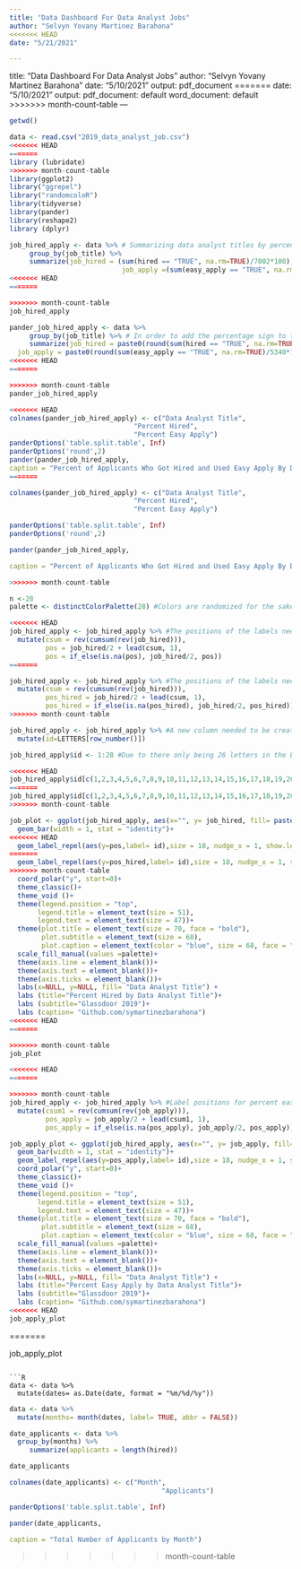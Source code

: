---
title: "Data Dashboard For Data Analyst Jobs"
author: "Selvyn Yovany Martinez Barahona"
<<<<<<< HEAD
date: "5/21/2021"

---
title: "Data Dashboard For Data Analyst Jobs"
author: "Selvyn Yovany Martinez Barahona"
date: "5/10/2021"
output: pdf_document
=======
date: "5/10/2021"
output:
  pdf_document: default
  word_document: default
>>>>>>> month-count-table
---

```{R,echo= FALSE, include= FALSE}
getwd()
```

```{R, warning = FALSE, header = FALSE, message = FALSE, echo=FALSE }
data <- read.csv("2019_data_analyst_job.csv")  
<<<<<<< HEAD
=======
library (lubridate)
>>>>>>> month-count-table
library(ggplot2)
library("ggrepel")
library("randomcoloR")
library(tidyverse)
library(pander)
library(reshape2)
library (dplyr)
```

```{R, echo= FALSE, include= FALSE}
job_hired_apply <- data %>% # Summarizing data analyst titles by percent hired and percent easy apply
     group_by(job_title) %>% 
     summarize(job_hired = (sum(hired == "TRUE", na.rm=TRUE)/7002*100), 
                            job_apply =(sum(easy_apply == "TRUE", na.rm=TRUE)/5340*100))
<<<<<<< HEAD
=======

>>>>>>> month-count-table
job_hired_apply
```

```{R,echo= FALSE, include= FALSE}
pander_job_hired_apply <- data %>% 
     group_by(job_title) %>% # In order to add the percentage sign to the subsequent table, a different subset needed to be created. Adding a percentage sign converts numerical values to string values which makes working with the subset difficult. 
     summarize(job_hired = paste0(round(sum(hired == "TRUE", na.rm=TRUE)/7002*100, 2), "%"), 
  job_apply = paste0(round(sum(easy_apply == "TRUE", na.rm=TRUE)/5340*100,2), "%"))
<<<<<<< HEAD
=======

>>>>>>> month-count-table
pander_job_hired_apply
```

```{R,echo= FALSE}
<<<<<<< HEAD
colnames(pander_job_hired_apply) <- c("Data Analyst Title",
                               "Percent Hired", 
                               "Percent Easy Apply")
panderOptions('table.split.table', Inf) 
panderOptions('round',2)
pander(pander_job_hired_apply, 
caption = "Percent of Applicants Who Got Hired and Used Easy Apply By Data Analyst Title") 
=======

colnames(pander_job_hired_apply) <- c("Data Analyst Title",
                               "Percent Hired", 
                               "Percent Easy Apply")

panderOptions('table.split.table', Inf) 
panderOptions('round',2)

pander(pander_job_hired_apply, 

caption = "Percent of Applicants Who Got Hired and Used Easy Apply By Data Analyst Title") 

>>>>>>> month-count-table
``` 


```{R,echo= FALSE, include= FALSE}
n <-28
palette <- distinctColorPalette(28) #Colors are randomized for the sake of filling all values in the subsequent chart
```

```{R,echo= FALSE, include= FALSE}
<<<<<<< HEAD
job_hired_apply <- job_hired_apply %>% #The positions of the labels needed to be calculated so that the labels do not overlap when creating the pie chart
  mutate(csum = rev(cumsum(rev(job_hired))), 
         pos = job_hired/2 + lead(csum, 1),
         pos = if_else(is.na(pos), job_hired/2, pos))
=======

job_hired_apply <- job_hired_apply %>% #The positions of the labels needed to be calculated so that the labels do not overlap when creating the pie chart
  mutate(csum = rev(cumsum(rev(job_hired))), 
         pos_hired = job_hired/2 + lead(csum, 1),
         pos_hired = if_else(is.na(pos_hired), job_hired/2, pos_hired))
>>>>>>> month-count-table
```

```{R,echo= FALSE, include= FALSE}
job_hired_apply <- job_hired_apply %>% #A new column needed to be created in order to assign specific characters to our values. There was too much overlap in the values
  mutate(id=LETTERS[row_number()]) 
```

```{R,echo= FALSE, include= FALSE}
job_hired_apply$id <- 1:28 #Due to there only being 26 letters in the English Alphabet, numerical values needed to be assigned to then assign additional characters
```

```{R,echo= FALSE, include= FALSE}
<<<<<<< HEAD
job_hired_apply$id[c(1,2,3,4,5,6,7,8,9,10,11,12,13,14,15,16,17,18,19,20,21,22,23,24,25,26,27,28)] <- c("A", "B", "C","D","E", "F","G", "H","I", "J","K","L","M","N","O","P","Q","R","S","T","U","V","W","X", "Y","Z","Za","Zb") #Values assigned
=======
job_hired_apply$id[c(1,2,3,4,5,6,7,8,9,10,11,12,13,14,15,16,17,18,19,20,21,22,23,24,25,26,27,28)] <- c("A", "B", "C","D","E", "F","G", "H","I", "J","K","L","M","N","O","P","Q","R","S","T","U","V","W","X", "Y","Z","Za","Zb")       #Values assigned
>>>>>>> month-count-table
```

```{R, fig.width=80, fig.height=78,echo= FALSE, warning = FALSE}
job_plot <- ggplot(job_hired_apply, aes(x="", y= job_hired, fill= paste0(id, ': ' ,job_title, '- ',  round(job_hired,2),'%'))) +
  geom_bar(width = 1, stat = "identity")+ 
<<<<<<< HEAD
  geom_label_repel(aes(y=pos,label= id),size = 18, nudge_x = 1, show.legend = FALSE) +
=======
  geom_label_repel(aes(y=pos_hired,label= id),size = 18, nudge_x = 1, show.legend = FALSE) +
>>>>>>> month-count-table
  coord_polar("y", start=0)+
  theme_classic()+
  theme_void ()+
  theme(legend.position = "top",
       legend.title = element_text(size = 51),
       legend.text = element_text(size = 47))+
  theme(plot.title = element_text(size = 70, face = "bold"),
        plot.subtitle = element_text(size = 68),
        plot.caption = element_text(color = "blue", size = 68, face = "italic")) +
  scale_fill_manual(values =palette)+
  theme(axis.line = element_blank())+
  theme(axis.text = element_blank())+
  theme(axis.ticks = element_blank())+
  labs(x=NULL, y=NULL, fill= "Data Analyst Title") +
  labs (title="Percent Hired by Data Analyst Title")+
  labs (subtitle="Glassdoor 2019")+
  labs (caption= "Github.com/symartinezbarahona") 
<<<<<<< HEAD
=======

>>>>>>> month-count-table
job_plot
```

```{R,echo= FALSE, include= FALSE}
<<<<<<< HEAD
=======

>>>>>>> month-count-table
job_hired_apply <- job_hired_apply %>% #Label positions for percent easy apply needed to be calculated
  mutate(csum1 = rev(cumsum(rev(job_apply))), 
         pos_apply = job_apply/2 + lead(csum1, 1),
         pos_apply = if_else(is.na(pos_apply), job_apply/2, pos_apply))
```

```{R, fig.width=80, fig.height=78,echo= FALSE, warning = FALSE}
job_apply_plot <- ggplot(job_hired_apply, aes(x="", y= job_apply, fill= paste0(id, ': ' ,job_title, '- ',  round(job_apply,2),'%'))) +
  geom_bar(width = 1, stat = "identity")+ 
  geom_label_repel(aes(y=pos_apply,label= id),size = 18, nudge_x = 1, show.legend = FALSE) +
  coord_polar("y", start=0)+
  theme_classic()+
  theme_void ()+
  theme(legend.position = "top",
       legend.title = element_text(size = 51),
       legend.text = element_text(size = 47))+
  theme(plot.title = element_text(size = 70, face = "bold"),
        plot.subtitle = element_text(size = 68),
        plot.caption = element_text(color = "blue", size = 68, face = "italic")) +
  scale_fill_manual(values =palette)+
  theme(axis.line = element_blank())+
  theme(axis.text = element_blank())+
  theme(axis.ticks = element_blank())+
  labs(x=NULL, y=NULL, fill= "Data Analyst Title") +
  labs (title="Percent Easy Apply by Data Analyst Title")+
  labs (subtitle="Glassdoor 2019")+
  labs (caption= "Github.com/symartinezbarahona")
<<<<<<< HEAD
job_apply_plot
```
=======

job_apply_plot
```

```{R, echo= FALSE, include= FALSE}
data <- data %>%
  mutate(dates= as.Date(date, format = "%m/%d/%y"))

```

```{R, echo= FALSE, include= FALSE}
data <- data %>%
  mutate(months= month(dates, label= TRUE, abbr = FALSE))
```

```{R, echo= FALSE, include= FALSE}
date_applicants <- data %>% 
  group_by(months) %>% 
     summarize(applicants = length(hired))

date_applicants
```

```{R,echo= FALSE}

colnames(date_applicants) <- c("Month", 
                                      "Applicants")

panderOptions('table.split.table', Inf) 

pander(date_applicants, 

caption = "Total Number of Applicants by Month") 

``` 











>>>>>>> month-count-table
